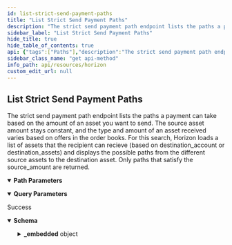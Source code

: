 ```yaml
---
id: list-strict-send-payment-paths
title: "List Strict Send Payment Paths"
description: "The strict send payment path endpoint lists the paths a payment can take based on the amount of an asset you want to send. The source asset amount stays constant, and the type and amount of an asset received varies based on offers in the order books. For this search, Horizon loads a list of assets that the recipient can recieve (based on destination_account or destination_assets) and displays the possible paths from the different source assets to the destination asset. Only paths that satisfy the source_amount are returned."
sidebar_label: "List Strict Send Payment Paths"
hide_title: true
hide_table_of_contents: true
api: {"tags":["Paths"],"description":"The strict send payment path endpoint lists the paths a payment can take based on the amount of an asset you want to send. The source asset amount stays constant, and the type and amount of an asset received varies based on offers in the order books. For this search, Horizon loads a list of assets that the recipient can recieve (based on destination_account or destination_assets) and displays the possible paths from the different source assets to the destination asset. Only paths that satisfy the source_amount are returned.","operationId":"ListStrictSendPaymentPaths","parameters":[{"name":"source_account","in":"query","required":false,"description":"The Stellar address of the sender. Any returned path must start with an asset that the sender holds. Using either source_account or source_assets as an argument is required for strict receive path payments."},{"name":"source_assets","in":"query","required":false,"description":"A comma-separated list of assets available to the sender. Any returned path must start with an asset in this list. Each asset is formatted as CODE:ISSUER_ACCOUNT. For example: USD:GDUKMGUGDZQK6YHYA5Z6AY2G4XDSZPSZ3SW5UN3ARVMO6QSRDWP5YLEX. Using either source_account or source_assets as an argument is required for strict receive path payments.","schema":{"type":"string","example":"CNY:GAREELUB43IRHWEASCFBLKHURCGMHE5IF6XSE7EXDLACYHGRHM43RFOX"}},{"name":"source_asset_type","in":"path","required":true,"description":"The type for the source asset. Either native, credit_alphanum4, or credit_alphanum12.","schema":{"type":"string","enum":["native","credit_alphanum4","credit_alphanum12"]}},{"name":"source_asset_issuer","in":"query","required":false,"description":"The Stellar address of the issuer of the source asset. Required if the source_asset_type is not native."},{"name":"source_asset_code","in":"query","required":false,"description":"The code for the source asset. Required if the source_asset_type is not native."},{"name":"source_amount","in":"path","required":true,"description":"The amount of the source asset that should be sent."},{"name":"destination_account","in":"query","required":false,"description":"The Stellar address of the reciever. Any returned path must end with an asset that the recipient can receive. Using either source_account or source_assets as an argument is required for strict send path payments."},{"name":"destination_assets","in":"query","required":false,"description":"A comma-separated list of assets that the recipient can receive. Any returned path must end with an asset in this list. Each asset is formatted as CODE:ISSUER_ACCOUNT. For example: USD:GDUKMGUGDZQK6YHYA5Z6AY2G4XDSZPSZ3SW5UN3ARVMO6QSRDWP5YLEX. Using either source_account or source_assets as an argument is required for strict send path payments.","schema":{"type":"array","items":{"type":"string"}}}],"x-supports-streaming":true,"responses":{"200":{"description":"Success","content":{"application/json":{"schema":{"type":"object","properties":{"_embedded":{"type":"object","properties":{"records":{"type":"array","items":{"type":"object","properties":{"source_asset_type":{"type":"string"},"source_asset_code":{"type":"string"},"source_asset_issuer":{"type":"string","pattern":"G[A-Z0-9]{55}","title":"address"},"source_amount":{"type":"string"},"destination_asset_type":{"type":"string"},"destination_asset_code":{"type":"string"},"destination_asset_issuer":{"type":"string","pattern":"G[A-Z0-9]{55}","title":"address"},"destination_amount":{"type":"string"},"path":{"type":"array","items":{"type":"object","properties":{"asset_type":{"type":"string"},"asset_code":{"type":"string"},"asset_issuer":{"type":"string","pattern":"G[A-Z0-9]{55}","title":"address"}},"required":["asset_type"],"title":"schemas-Asset"}}}},"required":["source_asset_type","source_amount","destination_asset_type","destination_amount","path"]}}}},"title":"Path"},"examples":{"ListStrictSendPaymentPaths":{"value":{"_embedded":{"records":[{"source_asset_type":"credit_alphanum4","source_asset_code":"BRL","source_asset_issuer":"GDVKY2GU2DRXWTBEYJJWSFXIGBZV6AZNBVVSUHEPZI54LIS6BA7DVVSP","source_amount":"400.0000000","destination_asset_type":"credit_alphanum4","destination_asset_code":"BB1","destination_asset_issuer":"GD5J6HLF5666X4AZLTFTXLY46J5SW7EXRKBLEYPJP33S33MXZGV6CWFN","destination_amount":"87.6373649","path":[{"asset_type":"native"}]},{"source_asset_type":"credit_alphanum4","source_asset_code":"BRL","source_asset_issuer":"GDVKY2GU2DRXWTBEYJJWSFXIGBZV6AZNBVVSUHEPZI54LIS6BA7DVVSP","source_amount":"400.0000000","destination_asset_type":"credit_alphanum4","destination_asset_code":"BB1","destination_asset_issuer":"GD5J6HLF5666X4AZLTFTXLY46J5SW7EXRKBLEYPJP33S33MXZGV6CWFN","destination_amount":"36.0841597","path":[{"asset_type":"native"},{"asset_type":"credit_alphanum4","asset_code":"EURT","asset_issuer":"GAP5LETOV6YIE62YAM56STDANPRDO7ZFDBGSNHJQIYGGKSMOZAHOOS2S"}]},{"source_asset_type":"credit_alphanum4","source_asset_code":"BRL","source_asset_issuer":"GDVKY2GU2DRXWTBEYJJWSFXIGBZV6AZNBVVSUHEPZI54LIS6BA7DVVSP","source_amount":"400.0000000","destination_asset_type":"credit_alphanum4","destination_asset_code":"BB1","destination_asset_issuer":"GD5J6HLF5666X4AZLTFTXLY46J5SW7EXRKBLEYPJP33S33MXZGV6CWFN","destination_amount":"16.2264000","path":[{"asset_type":"native"},{"asset_type":"credit_alphanum4","asset_code":"BTC","asset_issuer":"GBVOL67TMUQBGL4TZYNMY3ZQ5WGQYFPFD5VJRWXR72VA33VFNL225PL5"}]},{"source_asset_type":"credit_alphanum4","source_asset_code":"BRL","source_asset_issuer":"GDVKY2GU2DRXWTBEYJJWSFXIGBZV6AZNBVVSUHEPZI54LIS6BA7DVVSP","source_amount":"400.0000000","destination_asset_type":"credit_alphanum4","destination_asset_code":"BB1","destination_asset_issuer":"GD5J6HLF5666X4AZLTFTXLY46J5SW7EXRKBLEYPJP33S33MXZGV6CWFN","destination_amount":"13.9424750","path":[{"asset_type":"native"},{"asset_type":"credit_alphanum4","asset_code":"USD","asset_issuer":"GDUKMGUGDZQK6YHYA5Z6AY2G4XDSZPSZ3SW5UN3ARVMO6QSRDWP5YLEX"}]},{"source_asset_type":"credit_alphanum4","source_asset_code":"BRL","source_asset_issuer":"GDVKY2GU2DRXWTBEYJJWSFXIGBZV6AZNBVVSUHEPZI54LIS6BA7DVVSP","source_amount":"400.0000000","destination_asset_type":"credit_alphanum4","destination_asset_code":"CNY","destination_asset_issuer":"GAREELUB43IRHWEASCFBLKHURCGMHE5IF6XSE7EXDLACYHGRHM43RFOX","destination_amount":"499.8384123","path":[{"asset_type":"native"},{"asset_type":"credit_alphanum4","asset_code":"ULT","asset_issuer":"GC76RMFNNXBFDSJRBXCABWLHXDK4ITVQSMI56DC2ZJVC3YOLLPCKKULT"}]},{"source_asset_type":"credit_alphanum4","source_asset_code":"BRL","source_asset_issuer":"GDVKY2GU2DRXWTBEYJJWSFXIGBZV6AZNBVVSUHEPZI54LIS6BA7DVVSP","source_amount":"400.0000000","destination_asset_type":"credit_alphanum4","destination_asset_code":"CNY","destination_asset_issuer":"GAREELUB43IRHWEASCFBLKHURCGMHE5IF6XSE7EXDLACYHGRHM43RFOX","destination_amount":"498.1069097","path":[{"asset_type":"native"}]},{"source_asset_type":"credit_alphanum4","source_asset_code":"BRL","source_asset_issuer":"GDVKY2GU2DRXWTBEYJJWSFXIGBZV6AZNBVVSUHEPZI54LIS6BA7DVVSP","source_amount":"400.0000000","destination_asset_type":"credit_alphanum4","destination_asset_code":"CNY","destination_asset_issuer":"GAREELUB43IRHWEASCFBLKHURCGMHE5IF6XSE7EXDLACYHGRHM43RFOX","destination_amount":"494.5886542","path":[{"asset_type":"native"},{"asset_type":"credit_alphanum4","asset_code":"XCN","asset_issuer":"GCNY5OXYSY4FKHOPT2SPOQZAOEIGXB5LBYW3HVU3OWSTQITS65M5RCNY"}]},{"source_asset_type":"credit_alphanum4","source_asset_code":"BRL","source_asset_issuer":"GDVKY2GU2DRXWTBEYJJWSFXIGBZV6AZNBVVSUHEPZI54LIS6BA7DVVSP","source_amount":"400.0000000","destination_asset_type":"credit_alphanum4","destination_asset_code":"CNY","destination_asset_issuer":"GAREELUB43IRHWEASCFBLKHURCGMHE5IF6XSE7EXDLACYHGRHM43RFOX","destination_amount":"490.0780598","path":[{"asset_type":"native"},{"asset_type":"credit_alphanum4","asset_code":"USD","asset_issuer":"GDUKMGUGDZQK6YHYA5Z6AY2G4XDSZPSZ3SW5UN3ARVMO6QSRDWP5YLEX"}]},{"source_asset_type":"credit_alphanum4","source_asset_code":"BRL","source_asset_issuer":"GDVKY2GU2DRXWTBEYJJWSFXIGBZV6AZNBVVSUHEPZI54LIS6BA7DVVSP","source_amount":"400.0000000","destination_asset_type":"credit_alphanum4","destination_asset_code":"CNY","destination_asset_issuer":"GAREELUB43IRHWEASCFBLKHURCGMHE5IF6XSE7EXDLACYHGRHM43RFOX","destination_amount":"280.2909824","path":[{"asset_type":"native"},{"asset_type":"credit_alphanum4","asset_code":"USD","asset_issuer":"GBUYUAI75XXWDZEKLY66CFYKQPET5JR4EENXZBUZ3YXZ7DS56Z4OKOFU"}]},{"source_asset_type":"credit_alphanum4","source_asset_code":"BRL","source_asset_issuer":"GDVKY2GU2DRXWTBEYJJWSFXIGBZV6AZNBVVSUHEPZI54LIS6BA7DVVSP","source_amount":"400.0000000","destination_asset_type":"credit_alphanum4","destination_asset_code":"EURT","destination_asset_issuer":"GAP5LETOV6YIE62YAM56STDANPRDO7ZFDBGSNHJQIYGGKSMOZAHOOS2S","destination_amount":"63.1883029","path":[{"asset_type":"native"},{"asset_type":"credit_alphanum4","asset_code":"USD","asset_issuer":"GDUKMGUGDZQK6YHYA5Z6AY2G4XDSZPSZ3SW5UN3ARVMO6QSRDWP5YLEX"}]},{"source_asset_type":"credit_alphanum4","source_asset_code":"BRL","source_asset_issuer":"GDVKY2GU2DRXWTBEYJJWSFXIGBZV6AZNBVVSUHEPZI54LIS6BA7DVVSP","source_amount":"400.0000000","destination_asset_type":"credit_alphanum4","destination_asset_code":"EURT","destination_asset_issuer":"GAP5LETOV6YIE62YAM56STDANPRDO7ZFDBGSNHJQIYGGKSMOZAHOOS2S","destination_amount":"63.1472796","path":[{"asset_type":"native"}]},{"source_asset_type":"credit_alphanum4","source_asset_code":"BRL","source_asset_issuer":"GDVKY2GU2DRXWTBEYJJWSFXIGBZV6AZNBVVSUHEPZI54LIS6BA7DVVSP","source_amount":"400.0000000","destination_asset_type":"credit_alphanum4","destination_asset_code":"EURT","destination_asset_issuer":"GAP5LETOV6YIE62YAM56STDANPRDO7ZFDBGSNHJQIYGGKSMOZAHOOS2S","destination_amount":"62.9386895","path":[{"asset_type":"native"},{"asset_type":"credit_alphanum4","asset_code":"NGNT","asset_issuer":"GAWODAROMJ33V5YDFY3NPYTHVYQG7MJXVJ2ND3AOGIHYRWINES6ACCPD"}]},{"source_asset_type":"credit_alphanum4","source_asset_code":"BRL","source_asset_issuer":"GDVKY2GU2DRXWTBEYJJWSFXIGBZV6AZNBVVSUHEPZI54LIS6BA7DVVSP","source_amount":"400.0000000","destination_asset_type":"credit_alphanum4","destination_asset_code":"EURT","destination_asset_issuer":"GAP5LETOV6YIE62YAM56STDANPRDO7ZFDBGSNHJQIYGGKSMOZAHOOS2S","destination_amount":"6.7649849","path":[{"asset_type":"native"},{"asset_type":"credit_alphanum4","asset_code":"WSD","asset_issuer":"GDSVWEA7XV6M5XNLODVTPCGMAJTNBLZBXOFNQD3BNPNYALEYBNT6CE2V"}]},{"source_asset_type":"credit_alphanum4","source_asset_code":"BRL","source_asset_issuer":"GDVKY2GU2DRXWTBEYJJWSFXIGBZV6AZNBVVSUHEPZI54LIS6BA7DVVSP","source_amount":"400.0000000","destination_asset_type":"credit_alphanum4","destination_asset_code":"EURT","destination_asset_issuer":"GAP5LETOV6YIE62YAM56STDANPRDO7ZFDBGSNHJQIYGGKSMOZAHOOS2S","destination_amount":"0.0498106","path":[{"asset_type":"native"},{"asset_type":"credit_alphanum4","asset_code":"CNY","asset_issuer":"GAREELUB43IRHWEASCFBLKHURCGMHE5IF6XSE7EXDLACYHGRHM43RFOX"}]},{"source_asset_type":"credit_alphanum4","source_asset_code":"BRL","source_asset_issuer":"GDVKY2GU2DRXWTBEYJJWSFXIGBZV6AZNBVVSUHEPZI54LIS6BA7DVVSP","source_amount":"400.0000000","destination_asset_type":"credit_alphanum4","destination_asset_code":"NGNT","destination_asset_issuer":"GAWODAROMJ33V5YDFY3NPYTHVYQG7MJXVJ2ND3AOGIHYRWINES6ACCPD","destination_amount":"25155.3452034","path":[{"asset_type":"native"},{"asset_type":"credit_alphanum4","asset_code":"USD","asset_issuer":"GDUKMGUGDZQK6YHYA5Z6AY2G4XDSZPSZ3SW5UN3ARVMO6QSRDWP5YLEX"}]},{"source_asset_type":"credit_alphanum4","source_asset_code":"BRL","source_asset_issuer":"GDVKY2GU2DRXWTBEYJJWSFXIGBZV6AZNBVVSUHEPZI54LIS6BA7DVVSP","source_amount":"400.0000000","destination_asset_type":"credit_alphanum4","destination_asset_code":"NGNT","destination_asset_issuer":"GAWODAROMJ33V5YDFY3NPYTHVYQG7MJXVJ2ND3AOGIHYRWINES6ACCPD","destination_amount":"25146.7108397","path":[{"asset_type":"native"}]},{"source_asset_type":"credit_alphanum4","source_asset_code":"BRL","source_asset_issuer":"GDVKY2GU2DRXWTBEYJJWSFXIGBZV6AZNBVVSUHEPZI54LIS6BA7DVVSP","source_amount":"400.0000000","destination_asset_type":"credit_alphanum4","destination_asset_code":"NGNT","destination_asset_issuer":"GAWODAROMJ33V5YDFY3NPYTHVYQG7MJXVJ2ND3AOGIHYRWINES6ACCPD","destination_amount":"24986.8616583","path":[{"asset_type":"native"},{"asset_type":"credit_alphanum4","asset_code":"BTC","asset_issuer":"GAUTUYY2THLF7SGITDFMXJVYH3LHDSMGEAKSBU267M2K7A3W543CKUEF"}]},{"source_asset_type":"credit_alphanum4","source_asset_code":"BRL","source_asset_issuer":"GDVKY2GU2DRXWTBEYJJWSFXIGBZV6AZNBVVSUHEPZI54LIS6BA7DVVSP","source_amount":"400.0000000","destination_asset_type":"credit_alphanum4","destination_asset_code":"NGNT","destination_asset_issuer":"GAWODAROMJ33V5YDFY3NPYTHVYQG7MJXVJ2ND3AOGIHYRWINES6ACCPD","destination_amount":"24948.9784843","path":[{"asset_type":"native"},{"asset_type":"credit_alphanum4","asset_code":"XCN","asset_issuer":"GCNY5OXYSY4FKHOPT2SPOQZAOEIGXB5LBYW3HVU3OWSTQITS65M5RCNY"}]},{"source_asset_type":"credit_alphanum4","source_asset_code":"BRL","source_asset_issuer":"GDVKY2GU2DRXWTBEYJJWSFXIGBZV6AZNBVVSUHEPZI54LIS6BA7DVVSP","source_amount":"400.0000000","destination_asset_type":"credit_alphanum4","destination_asset_code":"NGNT","destination_asset_issuer":"GAWODAROMJ33V5YDFY3NPYTHVYQG7MJXVJ2ND3AOGIHYRWINES6ACCPD","destination_amount":"24930.7854717","path":[{"asset_type":"native"},{"asset_type":"credit_alphanum4","asset_code":"EURT","asset_issuer":"GAP5LETOV6YIE62YAM56STDANPRDO7ZFDBGSNHJQIYGGKSMOZAHOOS2S"}]},{"source_asset_type":"credit_alphanum4","source_asset_code":"BRL","source_asset_issuer":"GDVKY2GU2DRXWTBEYJJWSFXIGBZV6AZNBVVSUHEPZI54LIS6BA7DVVSP","source_amount":"400.0000000","destination_asset_type":"credit_alphanum4","destination_asset_code":"USD","destination_asset_issuer":"GDUKMGUGDZQK6YHYA5Z6AY2G4XDSZPSZ3SW5UN3ARVMO6QSRDWP5YLEX","destination_amount":"69.7123752","path":[{"asset_type":"native"}]},{"source_asset_type":"credit_alphanum4","source_asset_code":"BRL","source_asset_issuer":"GDVKY2GU2DRXWTBEYJJWSFXIGBZV6AZNBVVSUHEPZI54LIS6BA7DVVSP","source_amount":"400.0000000","destination_asset_type":"credit_alphanum4","destination_asset_code":"USD","destination_asset_issuer":"GDUKMGUGDZQK6YHYA5Z6AY2G4XDSZPSZ3SW5UN3ARVMO6QSRDWP5YLEX","destination_amount":"68.9785993","path":[{"asset_type":"native"},{"asset_type":"credit_alphanum4","asset_code":"EURT","asset_issuer":"GAP5LETOV6YIE62YAM56STDANPRDO7ZFDBGSNHJQIYGGKSMOZAHOOS2S"}]},{"source_asset_type":"credit_alphanum4","source_asset_code":"BRL","source_asset_issuer":"GDVKY2GU2DRXWTBEYJJWSFXIGBZV6AZNBVVSUHEPZI54LIS6BA7DVVSP","source_amount":"400.0000000","destination_asset_type":"credit_alphanum4","destination_asset_code":"USD","destination_asset_issuer":"GDUKMGUGDZQK6YHYA5Z6AY2G4XDSZPSZ3SW5UN3ARVMO6QSRDWP5YLEX","destination_amount":"68.6731854","path":[{"asset_type":"native"},{"asset_type":"credit_alphanum4","asset_code":"NGNT","asset_issuer":"GAWODAROMJ33V5YDFY3NPYTHVYQG7MJXVJ2ND3AOGIHYRWINES6ACCPD"}]},{"source_asset_type":"credit_alphanum4","source_asset_code":"BRL","source_asset_issuer":"GDVKY2GU2DRXWTBEYJJWSFXIGBZV6AZNBVVSUHEPZI54LIS6BA7DVVSP","source_amount":"400.0000000","destination_asset_type":"credit_alphanum4","destination_asset_code":"USD","destination_asset_issuer":"GDUKMGUGDZQK6YHYA5Z6AY2G4XDSZPSZ3SW5UN3ARVMO6QSRDWP5YLEX","destination_amount":"63.5394120","path":[{"asset_type":"native"},{"asset_type":"credit_alphanum4","asset_code":"USD","asset_issuer":"GBUYUAI75XXWDZEKLY66CFYKQPET5JR4EENXZBUZ3YXZ7DS56Z4OKOFU"}]},{"source_asset_type":"credit_alphanum4","source_asset_code":"BRL","source_asset_issuer":"GDVKY2GU2DRXWTBEYJJWSFXIGBZV6AZNBVVSUHEPZI54LIS6BA7DVVSP","source_amount":"400.0000000","destination_asset_type":"credit_alphanum4","destination_asset_code":"USD","destination_asset_issuer":"GDUKMGUGDZQK6YHYA5Z6AY2G4XDSZPSZ3SW5UN3ARVMO6QSRDWP5YLEX","destination_amount":"39.6691360","path":[{"asset_type":"native"},{"asset_type":"credit_alphanum4","asset_code":"HEX","asset_issuer":"GCGBSZ3DSSH6PRHCOD4JXFNNZXCTKBDFRT4JR2HIAC6FQZU4YK7GPHEX"}]},{"source_asset_type":"credit_alphanum4","source_asset_code":"BRL","source_asset_issuer":"GDVKY2GU2DRXWTBEYJJWSFXIGBZV6AZNBVVSUHEPZI54LIS6BA7DVVSP","source_amount":"400.0000000","destination_asset_type":"native","destination_amount":"1226.9231099","path":[]}]}}}}}}}},"method":"get","path":"/paths/strict-send{source_asset_type}{source_amount}","servers":[{"url":"https://horizon.stellar.org","description":"The main network"},{"url":"https://horizon-testnet.stellar.org","description":"The test network"}],"info":{"title":"Horizon","version":"0.0.1"}}
sidebar_class_name: "get api-method"
info_path: api/resources/horizon
custom_edit_url: null
---
```



## List Strict Send Payment Paths



The strict send payment path endpoint lists the paths a payment can take based on the amount of an asset you want to send. The source asset amount stays constant, and the type and amount of an asset received varies based on offers in the order books. For this search, Horizon loads a list of assets that the recipient can recieve (based on destination_account or destination_assets) and displays the possible paths from the different source assets to the destination asset. Only paths that satisfy the source_amount are returned.

<details style={{"marginBottom":"1rem"}} data-collapsed={false} open={true}><summary style={{}}><strong>Path Parameters</strong></summary><div><ul><ParamsItem className={"paramsItem"} param={{"name":"source_asset_type","in":"path","required":true,"description":"The type for the source asset. Either native, credit_alphanum4, or credit_alphanum12.","schema":{"type":"string","enum":["native","credit_alphanum4","credit_alphanum12"]}}}></ParamsItem><ParamsItem className={"paramsItem"} param={{"name":"source_amount","in":"path","required":true,"description":"The amount of the source asset that should be sent."}}></ParamsItem></ul></div></details><details style={{"marginBottom":"1rem"}} data-collapsed={false} open={true}><summary style={{}}><strong>Query Parameters</strong></summary><div><ul><ParamsItem className={"paramsItem"} param={{"name":"source_account","in":"query","required":false,"description":"The Stellar address of the sender. Any returned path must start with an asset that the sender holds. Using either source_account or source_assets as an argument is required for strict receive path payments."}}></ParamsItem><ParamsItem className={"paramsItem"} param={{"name":"source_assets","in":"query","required":false,"description":"A comma-separated list of assets available to the sender. Any returned path must start with an asset in this list. Each asset is formatted as CODE:ISSUER_ACCOUNT. For example: USD:GDUKMGUGDZQK6YHYA5Z6AY2G4XDSZPSZ3SW5UN3ARVMO6QSRDWP5YLEX. Using either source_account or source_assets as an argument is required for strict receive path payments.","schema":{"type":"string","example":"CNY:GAREELUB43IRHWEASCFBLKHURCGMHE5IF6XSE7EXDLACYHGRHM43RFOX"}}}></ParamsItem><ParamsItem className={"paramsItem"} param={{"name":"source_asset_issuer","in":"query","required":false,"description":"The Stellar address of the issuer of the source asset. Required if the source_asset_type is not native."}}></ParamsItem><ParamsItem className={"paramsItem"} param={{"name":"source_asset_code","in":"query","required":false,"description":"The code for the source asset. Required if the source_asset_type is not native."}}></ParamsItem><ParamsItem className={"paramsItem"} param={{"name":"destination_account","in":"query","required":false,"description":"The Stellar address of the reciever. Any returned path must end with an asset that the recipient can receive. Using either source_account or source_assets as an argument is required for strict send path payments."}}></ParamsItem><ParamsItem className={"paramsItem"} param={{"name":"destination_assets","in":"query","required":false,"description":"A comma-separated list of assets that the recipient can receive. Any returned path must end with an asset in this list. Each asset is formatted as CODE:ISSUER_ACCOUNT. For example: USD:GDUKMGUGDZQK6YHYA5Z6AY2G4XDSZPSZ3SW5UN3ARVMO6QSRDWP5YLEX. Using either source_account or source_assets as an argument is required for strict send path payments.","schema":{"type":"array","items":{"type":"string"}}}}></ParamsItem></ul></div></details><div><ApiTabs><TabItem label={"200"} value={"200"}><div>

Success

</div><div><MimeTabs schemaType={"response"}><TabItem label={"application/json"} value={"application/json"}><SchemaTabs><TabItem label={"Schema"} value={"Schema"}><details style={{}} data-collapsed={false} open={true}><summary style={{"textAlign":"left"}}><strong>Schema</strong></summary><div style={{"textAlign":"left","marginLeft":"1rem"}}></div><ul style={{"marginLeft":"1rem"}}><SchemaItem collapsible={true} className={"schemaItem"}><details style={{}}><summary style={{}}><strong>_embedded</strong><span style={{"opacity":"0.6"}}> object</span></summary><div style={{"marginLeft":"1rem"}}><SchemaItem collapsible={true} className={"schemaItem"}><details style={{}}><summary style={{}}><strong>records</strong><span style={{"opacity":"0.6"}}> object[]</span></summary><div style={{"marginLeft":"1rem"}}><li><div style={{"fontSize":"var(--ifm-code-font-size)","opacity":"0.6","marginLeft":"-.5rem","paddingBottom":".5rem"}}>Array [</div></li><SchemaItem collapsible={false} name={"source_asset_type"} required={false} schemaName={"string"} qualifierMessage={undefined} schema={{"type":"string"}}></SchemaItem><SchemaItem collapsible={false} name={"source_asset_code"} required={false} schemaName={"string"} qualifierMessage={undefined} schema={{"type":"string"}}></SchemaItem><SchemaItem collapsible={false} name={"source_asset_issuer"} required={false} schemaName={"address"} qualifierMessage={"**Possible values:** Value must match regular expression `G[A-Z0-9]{55}`"} schema={{"type":"string","pattern":"G[A-Z0-9]{55}","title":"address"}}></SchemaItem><SchemaItem collapsible={false} name={"source_amount"} required={false} schemaName={"string"} qualifierMessage={undefined} schema={{"type":"string"}}></SchemaItem><SchemaItem collapsible={false} name={"destination_asset_type"} required={false} schemaName={"string"} qualifierMessage={undefined} schema={{"type":"string"}}></SchemaItem><SchemaItem collapsible={false} name={"destination_asset_code"} required={false} schemaName={"string"} qualifierMessage={undefined} schema={{"type":"string"}}></SchemaItem><SchemaItem collapsible={false} name={"destination_asset_issuer"} required={false} schemaName={"address"} qualifierMessage={"**Possible values:** Value must match regular expression `G[A-Z0-9]{55}`"} schema={{"type":"string","pattern":"G[A-Z0-9]{55}","title":"address"}}></SchemaItem><SchemaItem collapsible={false} name={"destination_amount"} required={false} schemaName={"string"} qualifierMessage={undefined} schema={{"type":"string"}}></SchemaItem><SchemaItem collapsible={true} className={"schemaItem"}><details style={{}}><summary style={{}}><strong>path</strong><span style={{"opacity":"0.6"}}> object[]</span></summary><div style={{"marginLeft":"1rem"}}><li><div style={{"fontSize":"var(--ifm-code-font-size)","opacity":"0.6","marginLeft":"-.5rem","paddingBottom":".5rem"}}>Array [</div></li><SchemaItem collapsible={false} name={"asset_type"} required={true} schemaName={"string"} qualifierMessage={undefined} schema={{"type":"string"}}></SchemaItem><SchemaItem collapsible={false} name={"asset_code"} required={false} schemaName={"string"} qualifierMessage={undefined} schema={{"type":"string"}}></SchemaItem><SchemaItem collapsible={false} name={"asset_issuer"} required={false} schemaName={"address"} qualifierMessage={"**Possible values:** Value must match regular expression `G[A-Z0-9]{55}`"} schema={{"type":"string","pattern":"G[A-Z0-9]{55}","title":"address"}}></SchemaItem><li><div style={{"fontSize":"var(--ifm-code-font-size)","opacity":"0.6","marginLeft":"-.5rem"}}>]</div></li></div></details></SchemaItem><li><div style={{"fontSize":"var(--ifm-code-font-size)","opacity":"0.6","marginLeft":"-.5rem"}}>]</div></li></div></details></SchemaItem></div></details></SchemaItem></ul></details></TabItem><TabItem label={"Example (from schema)"} value={"Example (from schema)"}><ResponseSamples responseExample={"{\n  \"_embedded\": {\n    \"records\": [\n      {\n        \"source_asset_type\": \"string\",\n        \"source_asset_code\": \"string\",\n        \"source_asset_issuer\": \"string\",\n        \"source_amount\": \"string\",\n        \"destination_asset_type\": \"string\",\n        \"destination_asset_code\": \"string\",\n        \"destination_asset_issuer\": \"string\",\n        \"destination_amount\": \"string\",\n        \"path\": [\n          {\n            \"asset_type\": \"string\",\n            \"asset_code\": \"string\",\n            \"asset_issuer\": \"string\"\n          }\n        ]\n      }\n    ]\n  }\n}"} language={"json"}></ResponseSamples></TabItem><TabItem label={"ListStrictSendPaymentPaths"} value={"ListStrictSendPaymentPaths"}><ResponseSamples responseExample={"{\n  \"_embedded\": {\n    \"records\": [\n      {\n        \"source_asset_type\": \"credit_alphanum4\",\n        \"source_asset_code\": \"BRL\",\n        \"source_asset_issuer\": \"GDVKY2GU2DRXWTBEYJJWSFXIGBZV6AZNBVVSUHEPZI54LIS6BA7DVVSP\",\n        \"source_amount\": \"400.0000000\",\n        \"destination_asset_type\": \"credit_alphanum4\",\n        \"destination_asset_code\": \"BB1\",\n        \"destination_asset_issuer\": \"GD5J6HLF5666X4AZLTFTXLY46J5SW7EXRKBLEYPJP33S33MXZGV6CWFN\",\n        \"destination_amount\": \"87.6373649\",\n        \"path\": [\n          {\n            \"asset_type\": \"native\"\n          }\n        ]\n      },\n      {\n        \"source_asset_type\": \"credit_alphanum4\",\n        \"source_asset_code\": \"BRL\",\n        \"source_asset_issuer\": \"GDVKY2GU2DRXWTBEYJJWSFXIGBZV6AZNBVVSUHEPZI54LIS6BA7DVVSP\",\n        \"source_amount\": \"400.0000000\",\n        \"destination_asset_type\": \"credit_alphanum4\",\n        \"destination_asset_code\": \"BB1\",\n        \"destination_asset_issuer\": \"GD5J6HLF5666X4AZLTFTXLY46J5SW7EXRKBLEYPJP33S33MXZGV6CWFN\",\n        \"destination_amount\": \"36.0841597\",\n        \"path\": [\n          {\n            \"asset_type\": \"native\"\n          },\n          {\n            \"asset_type\": \"credit_alphanum4\",\n            \"asset_code\": \"EURT\",\n            \"asset_issuer\": \"GAP5LETOV6YIE62YAM56STDANPRDO7ZFDBGSNHJQIYGGKSMOZAHOOS2S\"\n          }\n        ]\n      },\n      {\n        \"source_asset_type\": \"credit_alphanum4\",\n        \"source_asset_code\": \"BRL\",\n        \"source_asset_issuer\": \"GDVKY2GU2DRXWTBEYJJWSFXIGBZV6AZNBVVSUHEPZI54LIS6BA7DVVSP\",\n        \"source_amount\": \"400.0000000\",\n        \"destination_asset_type\": \"credit_alphanum4\",\n        \"destination_asset_code\": \"BB1\",\n        \"destination_asset_issuer\": \"GD5J6HLF5666X4AZLTFTXLY46J5SW7EXRKBLEYPJP33S33MXZGV6CWFN\",\n        \"destination_amount\": \"16.2264000\",\n        \"path\": [\n          {\n            \"asset_type\": \"native\"\n          },\n          {\n            \"asset_type\": \"credit_alphanum4\",\n            \"asset_code\": \"BTC\",\n            \"asset_issuer\": \"GBVOL67TMUQBGL4TZYNMY3ZQ5WGQYFPFD5VJRWXR72VA33VFNL225PL5\"\n          }\n        ]\n      },\n      {\n        \"source_asset_type\": \"credit_alphanum4\",\n        \"source_asset_code\": \"BRL\",\n        \"source_asset_issuer\": \"GDVKY2GU2DRXWTBEYJJWSFXIGBZV6AZNBVVSUHEPZI54LIS6BA7DVVSP\",\n        \"source_amount\": \"400.0000000\",\n        \"destination_asset_type\": \"credit_alphanum4\",\n        \"destination_asset_code\": \"BB1\",\n        \"destination_asset_issuer\": \"GD5J6HLF5666X4AZLTFTXLY46J5SW7EXRKBLEYPJP33S33MXZGV6CWFN\",\n        \"destination_amount\": \"13.9424750\",\n        \"path\": [\n          {\n            \"asset_type\": \"native\"\n          },\n          {\n            \"asset_type\": \"credit_alphanum4\",\n            \"asset_code\": \"USD\",\n            \"asset_issuer\": \"GDUKMGUGDZQK6YHYA5Z6AY2G4XDSZPSZ3SW5UN3ARVMO6QSRDWP5YLEX\"\n          }\n        ]\n      },\n      {\n        \"source_asset_type\": \"credit_alphanum4\",\n        \"source_asset_code\": \"BRL\",\n        \"source_asset_issuer\": \"GDVKY2GU2DRXWTBEYJJWSFXIGBZV6AZNBVVSUHEPZI54LIS6BA7DVVSP\",\n        \"source_amount\": \"400.0000000\",\n        \"destination_asset_type\": \"credit_alphanum4\",\n        \"destination_asset_code\": \"CNY\",\n        \"destination_asset_issuer\": \"GAREELUB43IRHWEASCFBLKHURCGMHE5IF6XSE7EXDLACYHGRHM43RFOX\",\n        \"destination_amount\": \"499.8384123\",\n        \"path\": [\n          {\n            \"asset_type\": \"native\"\n          },\n          {\n            \"asset_type\": \"credit_alphanum4\",\n            \"asset_code\": \"ULT\",\n            \"asset_issuer\": \"GC76RMFNNXBFDSJRBXCABWLHXDK4ITVQSMI56DC2ZJVC3YOLLPCKKULT\"\n          }\n        ]\n      },\n      {\n        \"source_asset_type\": \"credit_alphanum4\",\n        \"source_asset_code\": \"BRL\",\n        \"source_asset_issuer\": \"GDVKY2GU2DRXWTBEYJJWSFXIGBZV6AZNBVVSUHEPZI54LIS6BA7DVVSP\",\n        \"source_amount\": \"400.0000000\",\n        \"destination_asset_type\": \"credit_alphanum4\",\n        \"destination_asset_code\": \"CNY\",\n        \"destination_asset_issuer\": \"GAREELUB43IRHWEASCFBLKHURCGMHE5IF6XSE7EXDLACYHGRHM43RFOX\",\n        \"destination_amount\": \"498.1069097\",\n        \"path\": [\n          {\n            \"asset_type\": \"native\"\n          }\n        ]\n      },\n      {\n        \"source_asset_type\": \"credit_alphanum4\",\n        \"source_asset_code\": \"BRL\",\n        \"source_asset_issuer\": \"GDVKY2GU2DRXWTBEYJJWSFXIGBZV6AZNBVVSUHEPZI54LIS6BA7DVVSP\",\n        \"source_amount\": \"400.0000000\",\n        \"destination_asset_type\": \"credit_alphanum4\",\n        \"destination_asset_code\": \"CNY\",\n        \"destination_asset_issuer\": \"GAREELUB43IRHWEASCFBLKHURCGMHE5IF6XSE7EXDLACYHGRHM43RFOX\",\n        \"destination_amount\": \"494.5886542\",\n        \"path\": [\n          {\n            \"asset_type\": \"native\"\n          },\n          {\n            \"asset_type\": \"credit_alphanum4\",\n            \"asset_code\": \"XCN\",\n            \"asset_issuer\": \"GCNY5OXYSY4FKHOPT2SPOQZAOEIGXB5LBYW3HVU3OWSTQITS65M5RCNY\"\n          }\n        ]\n      },\n      {\n        \"source_asset_type\": \"credit_alphanum4\",\n        \"source_asset_code\": \"BRL\",\n        \"source_asset_issuer\": \"GDVKY2GU2DRXWTBEYJJWSFXIGBZV6AZNBVVSUHEPZI54LIS6BA7DVVSP\",\n        \"source_amount\": \"400.0000000\",\n        \"destination_asset_type\": \"credit_alphanum4\",\n        \"destination_asset_code\": \"CNY\",\n        \"destination_asset_issuer\": \"GAREELUB43IRHWEASCFBLKHURCGMHE5IF6XSE7EXDLACYHGRHM43RFOX\",\n        \"destination_amount\": \"490.0780598\",\n        \"path\": [\n          {\n            \"asset_type\": \"native\"\n          },\n          {\n            \"asset_type\": \"credit_alphanum4\",\n            \"asset_code\": \"USD\",\n            \"asset_issuer\": \"GDUKMGUGDZQK6YHYA5Z6AY2G4XDSZPSZ3SW5UN3ARVMO6QSRDWP5YLEX\"\n          }\n        ]\n      },\n      {\n        \"source_asset_type\": \"credit_alphanum4\",\n        \"source_asset_code\": \"BRL\",\n        \"source_asset_issuer\": \"GDVKY2GU2DRXWTBEYJJWSFXIGBZV6AZNBVVSUHEPZI54LIS6BA7DVVSP\",\n        \"source_amount\": \"400.0000000\",\n        \"destination_asset_type\": \"credit_alphanum4\",\n        \"destination_asset_code\": \"CNY\",\n        \"destination_asset_issuer\": \"GAREELUB43IRHWEASCFBLKHURCGMHE5IF6XSE7EXDLACYHGRHM43RFOX\",\n        \"destination_amount\": \"280.2909824\",\n        \"path\": [\n          {\n            \"asset_type\": \"native\"\n          },\n          {\n            \"asset_type\": \"credit_alphanum4\",\n            \"asset_code\": \"USD\",\n            \"asset_issuer\": \"GBUYUAI75XXWDZEKLY66CFYKQPET5JR4EENXZBUZ3YXZ7DS56Z4OKOFU\"\n          }\n        ]\n      },\n      {\n        \"source_asset_type\": \"credit_alphanum4\",\n        \"source_asset_code\": \"BRL\",\n        \"source_asset_issuer\": \"GDVKY2GU2DRXWTBEYJJWSFXIGBZV6AZNBVVSUHEPZI54LIS6BA7DVVSP\",\n        \"source_amount\": \"400.0000000\",\n        \"destination_asset_type\": \"credit_alphanum4\",\n        \"destination_asset_code\": \"EURT\",\n        \"destination_asset_issuer\": \"GAP5LETOV6YIE62YAM56STDANPRDO7ZFDBGSNHJQIYGGKSMOZAHOOS2S\",\n        \"destination_amount\": \"63.1883029\",\n        \"path\": [\n          {\n            \"asset_type\": \"native\"\n          },\n          {\n            \"asset_type\": \"credit_alphanum4\",\n            \"asset_code\": \"USD\",\n            \"asset_issuer\": \"GDUKMGUGDZQK6YHYA5Z6AY2G4XDSZPSZ3SW5UN3ARVMO6QSRDWP5YLEX\"\n          }\n        ]\n      },\n      {\n        \"source_asset_type\": \"credit_alphanum4\",\n        \"source_asset_code\": \"BRL\",\n        \"source_asset_issuer\": \"GDVKY2GU2DRXWTBEYJJWSFXIGBZV6AZNBVVSUHEPZI54LIS6BA7DVVSP\",\n        \"source_amount\": \"400.0000000\",\n        \"destination_asset_type\": \"credit_alphanum4\",\n        \"destination_asset_code\": \"EURT\",\n        \"destination_asset_issuer\": \"GAP5LETOV6YIE62YAM56STDANPRDO7ZFDBGSNHJQIYGGKSMOZAHOOS2S\",\n        \"destination_amount\": \"63.1472796\",\n        \"path\": [\n          {\n            \"asset_type\": \"native\"\n          }\n        ]\n      },\n      {\n        \"source_asset_type\": \"credit_alphanum4\",\n        \"source_asset_code\": \"BRL\",\n        \"source_asset_issuer\": \"GDVKY2GU2DRXWTBEYJJWSFXIGBZV6AZNBVVSUHEPZI54LIS6BA7DVVSP\",\n        \"source_amount\": \"400.0000000\",\n        \"destination_asset_type\": \"credit_alphanum4\",\n        \"destination_asset_code\": \"EURT\",\n        \"destination_asset_issuer\": \"GAP5LETOV6YIE62YAM56STDANPRDO7ZFDBGSNHJQIYGGKSMOZAHOOS2S\",\n        \"destination_amount\": \"62.9386895\",\n        \"path\": [\n          {\n            \"asset_type\": \"native\"\n          },\n          {\n            \"asset_type\": \"credit_alphanum4\",\n            \"asset_code\": \"NGNT\",\n            \"asset_issuer\": \"GAWODAROMJ33V5YDFY3NPYTHVYQG7MJXVJ2ND3AOGIHYRWINES6ACCPD\"\n          }\n        ]\n      },\n      {\n        \"source_asset_type\": \"credit_alphanum4\",\n        \"source_asset_code\": \"BRL\",\n        \"source_asset_issuer\": \"GDVKY2GU2DRXWTBEYJJWSFXIGBZV6AZNBVVSUHEPZI54LIS6BA7DVVSP\",\n        \"source_amount\": \"400.0000000\",\n        \"destination_asset_type\": \"credit_alphanum4\",\n        \"destination_asset_code\": \"EURT\",\n        \"destination_asset_issuer\": \"GAP5LETOV6YIE62YAM56STDANPRDO7ZFDBGSNHJQIYGGKSMOZAHOOS2S\",\n        \"destination_amount\": \"6.7649849\",\n        \"path\": [\n          {\n            \"asset_type\": \"native\"\n          },\n          {\n            \"asset_type\": \"credit_alphanum4\",\n            \"asset_code\": \"WSD\",\n            \"asset_issuer\": \"GDSVWEA7XV6M5XNLODVTPCGMAJTNBLZBXOFNQD3BNPNYALEYBNT6CE2V\"\n          }\n        ]\n      },\n      {\n        \"source_asset_type\": \"credit_alphanum4\",\n        \"source_asset_code\": \"BRL\",\n        \"source_asset_issuer\": \"GDVKY2GU2DRXWTBEYJJWSFXIGBZV6AZNBVVSUHEPZI54LIS6BA7DVVSP\",\n        \"source_amount\": \"400.0000000\",\n        \"destination_asset_type\": \"credit_alphanum4\",\n        \"destination_asset_code\": \"EURT\",\n        \"destination_asset_issuer\": \"GAP5LETOV6YIE62YAM56STDANPRDO7ZFDBGSNHJQIYGGKSMOZAHOOS2S\",\n        \"destination_amount\": \"0.0498106\",\n        \"path\": [\n          {\n            \"asset_type\": \"native\"\n          },\n          {\n            \"asset_type\": \"credit_alphanum4\",\n            \"asset_code\": \"CNY\",\n            \"asset_issuer\": \"GAREELUB43IRHWEASCFBLKHURCGMHE5IF6XSE7EXDLACYHGRHM43RFOX\"\n          }\n        ]\n      },\n      {\n        \"source_asset_type\": \"credit_alphanum4\",\n        \"source_asset_code\": \"BRL\",\n        \"source_asset_issuer\": \"GDVKY2GU2DRXWTBEYJJWSFXIGBZV6AZNBVVSUHEPZI54LIS6BA7DVVSP\",\n        \"source_amount\": \"400.0000000\",\n        \"destination_asset_type\": \"credit_alphanum4\",\n        \"destination_asset_code\": \"NGNT\",\n        \"destination_asset_issuer\": \"GAWODAROMJ33V5YDFY3NPYTHVYQG7MJXVJ2ND3AOGIHYRWINES6ACCPD\",\n        \"destination_amount\": \"25155.3452034\",\n        \"path\": [\n          {\n            \"asset_type\": \"native\"\n          },\n          {\n            \"asset_type\": \"credit_alphanum4\",\n            \"asset_code\": \"USD\",\n            \"asset_issuer\": \"GDUKMGUGDZQK6YHYA5Z6AY2G4XDSZPSZ3SW5UN3ARVMO6QSRDWP5YLEX\"\n          }\n        ]\n      },\n      {\n        \"source_asset_type\": \"credit_alphanum4\",\n        \"source_asset_code\": \"BRL\",\n        \"source_asset_issuer\": \"GDVKY2GU2DRXWTBEYJJWSFXIGBZV6AZNBVVSUHEPZI54LIS6BA7DVVSP\",\n        \"source_amount\": \"400.0000000\",\n        \"destination_asset_type\": \"credit_alphanum4\",\n        \"destination_asset_code\": \"NGNT\",\n        \"destination_asset_issuer\": \"GAWODAROMJ33V5YDFY3NPYTHVYQG7MJXVJ2ND3AOGIHYRWINES6ACCPD\",\n        \"destination_amount\": \"25146.7108397\",\n        \"path\": [\n          {\n            \"asset_type\": \"native\"\n          }\n        ]\n      },\n      {\n        \"source_asset_type\": \"credit_alphanum4\",\n        \"source_asset_code\": \"BRL\",\n        \"source_asset_issuer\": \"GDVKY2GU2DRXWTBEYJJWSFXIGBZV6AZNBVVSUHEPZI54LIS6BA7DVVSP\",\n        \"source_amount\": \"400.0000000\",\n        \"destination_asset_type\": \"credit_alphanum4\",\n        \"destination_asset_code\": \"NGNT\",\n        \"destination_asset_issuer\": \"GAWODAROMJ33V5YDFY3NPYTHVYQG7MJXVJ2ND3AOGIHYRWINES6ACCPD\",\n        \"destination_amount\": \"24986.8616583\",\n        \"path\": [\n          {\n            \"asset_type\": \"native\"\n          },\n          {\n            \"asset_type\": \"credit_alphanum4\",\n            \"asset_code\": \"BTC\",\n            \"asset_issuer\": \"GAUTUYY2THLF7SGITDFMXJVYH3LHDSMGEAKSBU267M2K7A3W543CKUEF\"\n          }\n        ]\n      },\n      {\n        \"source_asset_type\": \"credit_alphanum4\",\n        \"source_asset_code\": \"BRL\",\n        \"source_asset_issuer\": \"GDVKY2GU2DRXWTBEYJJWSFXIGBZV6AZNBVVSUHEPZI54LIS6BA7DVVSP\",\n        \"source_amount\": \"400.0000000\",\n        \"destination_asset_type\": \"credit_alphanum4\",\n        \"destination_asset_code\": \"NGNT\",\n        \"destination_asset_issuer\": \"GAWODAROMJ33V5YDFY3NPYTHVYQG7MJXVJ2ND3AOGIHYRWINES6ACCPD\",\n        \"destination_amount\": \"24948.9784843\",\n        \"path\": [\n          {\n            \"asset_type\": \"native\"\n          },\n          {\n            \"asset_type\": \"credit_alphanum4\",\n            \"asset_code\": \"XCN\",\n            \"asset_issuer\": \"GCNY5OXYSY4FKHOPT2SPOQZAOEIGXB5LBYW3HVU3OWSTQITS65M5RCNY\"\n          }\n        ]\n      },\n      {\n        \"source_asset_type\": \"credit_alphanum4\",\n        \"source_asset_code\": \"BRL\",\n        \"source_asset_issuer\": \"GDVKY2GU2DRXWTBEYJJWSFXIGBZV6AZNBVVSUHEPZI54LIS6BA7DVVSP\",\n        \"source_amount\": \"400.0000000\",\n        \"destination_asset_type\": \"credit_alphanum4\",\n        \"destination_asset_code\": \"NGNT\",\n        \"destination_asset_issuer\": \"GAWODAROMJ33V5YDFY3NPYTHVYQG7MJXVJ2ND3AOGIHYRWINES6ACCPD\",\n        \"destination_amount\": \"24930.7854717\",\n        \"path\": [\n          {\n            \"asset_type\": \"native\"\n          },\n          {\n            \"asset_type\": \"credit_alphanum4\",\n            \"asset_code\": \"EURT\",\n            \"asset_issuer\": \"GAP5LETOV6YIE62YAM56STDANPRDO7ZFDBGSNHJQIYGGKSMOZAHOOS2S\"\n          }\n        ]\n      },\n      {\n        \"source_asset_type\": \"credit_alphanum4\",\n        \"source_asset_code\": \"BRL\",\n        \"source_asset_issuer\": \"GDVKY2GU2DRXWTBEYJJWSFXIGBZV6AZNBVVSUHEPZI54LIS6BA7DVVSP\",\n        \"source_amount\": \"400.0000000\",\n        \"destination_asset_type\": \"credit_alphanum4\",\n        \"destination_asset_code\": \"USD\",\n        \"destination_asset_issuer\": \"GDUKMGUGDZQK6YHYA5Z6AY2G4XDSZPSZ3SW5UN3ARVMO6QSRDWP5YLEX\",\n        \"destination_amount\": \"69.7123752\",\n        \"path\": [\n          {\n            \"asset_type\": \"native\"\n          }\n        ]\n      },\n      {\n        \"source_asset_type\": \"credit_alphanum4\",\n        \"source_asset_code\": \"BRL\",\n        \"source_asset_issuer\": \"GDVKY2GU2DRXWTBEYJJWSFXIGBZV6AZNBVVSUHEPZI54LIS6BA7DVVSP\",\n        \"source_amount\": \"400.0000000\",\n        \"destination_asset_type\": \"credit_alphanum4\",\n        \"destination_asset_code\": \"USD\",\n        \"destination_asset_issuer\": \"GDUKMGUGDZQK6YHYA5Z6AY2G4XDSZPSZ3SW5UN3ARVMO6QSRDWP5YLEX\",\n        \"destination_amount\": \"68.9785993\",\n        \"path\": [\n          {\n            \"asset_type\": \"native\"\n          },\n          {\n            \"asset_type\": \"credit_alphanum4\",\n            \"asset_code\": \"EURT\",\n            \"asset_issuer\": \"GAP5LETOV6YIE62YAM56STDANPRDO7ZFDBGSNHJQIYGGKSMOZAHOOS2S\"\n          }\n        ]\n      },\n      {\n        \"source_asset_type\": \"credit_alphanum4\",\n        \"source_asset_code\": \"BRL\",\n        \"source_asset_issuer\": \"GDVKY2GU2DRXWTBEYJJWSFXIGBZV6AZNBVVSUHEPZI54LIS6BA7DVVSP\",\n        \"source_amount\": \"400.0000000\",\n        \"destination_asset_type\": \"credit_alphanum4\",\n        \"destination_asset_code\": \"USD\",\n        \"destination_asset_issuer\": \"GDUKMGUGDZQK6YHYA5Z6AY2G4XDSZPSZ3SW5UN3ARVMO6QSRDWP5YLEX\",\n        \"destination_amount\": \"68.6731854\",\n        \"path\": [\n          {\n            \"asset_type\": \"native\"\n          },\n          {\n            \"asset_type\": \"credit_alphanum4\",\n            \"asset_code\": \"NGNT\",\n            \"asset_issuer\": \"GAWODAROMJ33V5YDFY3NPYTHVYQG7MJXVJ2ND3AOGIHYRWINES6ACCPD\"\n          }\n        ]\n      },\n      {\n        \"source_asset_type\": \"credit_alphanum4\",\n        \"source_asset_code\": \"BRL\",\n        \"source_asset_issuer\": \"GDVKY2GU2DRXWTBEYJJWSFXIGBZV6AZNBVVSUHEPZI54LIS6BA7DVVSP\",\n        \"source_amount\": \"400.0000000\",\n        \"destination_asset_type\": \"credit_alphanum4\",\n        \"destination_asset_code\": \"USD\",\n        \"destination_asset_issuer\": \"GDUKMGUGDZQK6YHYA5Z6AY2G4XDSZPSZ3SW5UN3ARVMO6QSRDWP5YLEX\",\n        \"destination_amount\": \"63.5394120\",\n        \"path\": [\n          {\n            \"asset_type\": \"native\"\n          },\n          {\n            \"asset_type\": \"credit_alphanum4\",\n            \"asset_code\": \"USD\",\n            \"asset_issuer\": \"GBUYUAI75XXWDZEKLY66CFYKQPET5JR4EENXZBUZ3YXZ7DS56Z4OKOFU\"\n          }\n        ]\n      },\n      {\n        \"source_asset_type\": \"credit_alphanum4\",\n        \"source_asset_code\": \"BRL\",\n        \"source_asset_issuer\": \"GDVKY2GU2DRXWTBEYJJWSFXIGBZV6AZNBVVSUHEPZI54LIS6BA7DVVSP\",\n        \"source_amount\": \"400.0000000\",\n        \"destination_asset_type\": \"credit_alphanum4\",\n        \"destination_asset_code\": \"USD\",\n        \"destination_asset_issuer\": \"GDUKMGUGDZQK6YHYA5Z6AY2G4XDSZPSZ3SW5UN3ARVMO6QSRDWP5YLEX\",\n        \"destination_amount\": \"39.6691360\",\n        \"path\": [\n          {\n            \"asset_type\": \"native\"\n          },\n          {\n            \"asset_type\": \"credit_alphanum4\",\n            \"asset_code\": \"HEX\",\n            \"asset_issuer\": \"GCGBSZ3DSSH6PRHCOD4JXFNNZXCTKBDFRT4JR2HIAC6FQZU4YK7GPHEX\"\n          }\n        ]\n      },\n      {\n        \"source_asset_type\": \"credit_alphanum4\",\n        \"source_asset_code\": \"BRL\",\n        \"source_asset_issuer\": \"GDVKY2GU2DRXWTBEYJJWSFXIGBZV6AZNBVVSUHEPZI54LIS6BA7DVVSP\",\n        \"source_amount\": \"400.0000000\",\n        \"destination_asset_type\": \"native\",\n        \"destination_amount\": \"1226.9231099\",\n        \"path\": []\n      }\n    ]\n  }\n}"} language={"json"}></ResponseSamples></TabItem></SchemaTabs></TabItem></MimeTabs></div></TabItem></ApiTabs></div>
      